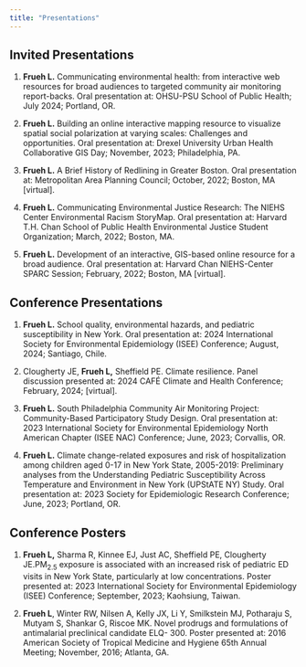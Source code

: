 ```yaml
---
title: "Presentations"
---
```


## Invited Presentations

1.  **Frueh L.** Communicating environmental health: from interactive web resources for broad audiences to targeted community air monitoring report-backs. Oral presentation at: OHSU-PSU School of Public Health; July 2024; Portland, OR.

2.  **Frueh L.** Building an online interactive mapping resource to visualize spatial social polarization at varying scales: Challenges and opportunities. Oral presentation at: Drexel University Urban Health Collaborative GIS Day; November, 2023; Philadelphia, PA.

3.   **Frueh L.** A Brief History of Redlining in Greater Boston. Oral presentation at: Metropolitan Area Planning Council; October, 2022; Boston, MA \[virtual\].

4.   **Frueh L.** Communicating Environmental Justice Research: The NIEHS Center Environmental Racism StoryMap. Oral presentation at: Harvard T.H. Chan School of Public Health Environmental Justice Student Organization; March, 2022; Boston, MA.

5.  **Frueh L.** Development of an interactive, GIS-based online resource for a broad audience. Oral presentation at: Harvard Chan NIEHS-Center SPARC Session; February, 2022; Boston, MA \[virtual\].

## Conference Presentations

1.  **Frueh L.** School quality, environmental hazards, and pediatric susceptibility in New York. Oral presentation at: 2024 International Society for Environmental Epidemiology (ISEE) Conference; August, 2024; Santiago, Chile.

2.  Clougherty JE, **Frueh L,** Sheffield PE. Climate resilience. Panel discussion presented at: 2024 CAFÉ Climate and Health Conference; February, 2024; \[virtual\].

3.  **Frueh L.** South Philadelphia Community Air Monitoring Project: Community-Based Participatory Study Design. Oral presentation at: 2023 International Society for Environmental Epidemiology North American Chapter (ISEE NAC) Conference; June, 2023; Corvallis, OR.

4.  **Frueh L.** Climate change-related exposures and risk of hospitalization among children aged 0-17 in New York State, 2005-2019: Preliminary analyses from the Understanding Pediatric Susceptibility Across Temperature and Environment in New York (UPStATE NY) Study. Oral presentation at: 2023 Society for Epidemiologic Research Conference; June, 2023; Portland, OR.

## Conference Posters

1.  **Frueh L,** Sharma R, Kinnee EJ, Just AC, Sheffield PE, Clougherty JE.PM~2.5~ exposure is associated with an increased risk of pediatric ED visits in New York State, particularly at low concentrations. Poster presented at: 2023 International Society for Environmental Epidemiology (ISEE) Conference; September, 2023; Kaohsiung, Taiwan.

2.  **Frueh L**, Winter RW, Nilsen A, Kelly JX, Li Y, Smilkstein MJ, Potharaju S, Mutyam S, Shankar G, Riscoe MK. Novel prodrugs and formulations of antimalarial preclinical candidate ELQ- 300. Poster presented at: 2016 American Society of Tropical Medicine and Hygiene 65th Annual Meeting; November, 2016; Atlanta, GA. 
